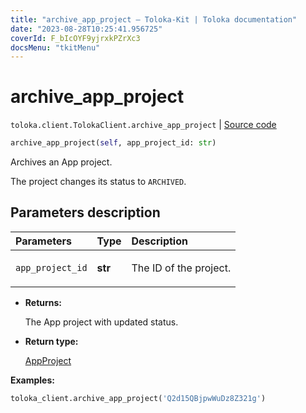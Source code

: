 ```yaml
---
title: "archive_app_project — Toloka-Kit | Toloka documentation"
date: "2023-08-28T10:25:41.956725"
coverId: F_bIcOYF9yjrxkPZrXc3
docsMenu: "tkitMenu"
---
```


# archive_app_project

`toloka.client.TolokaClient.archive_app_project` | [Source code](https://github.com/Toloka/toloka-kit/blob/v1.2.1/src/client/__init__.py#L3913)

```python
archive_app_project(self, app_project_id: str)
```

Archives an App project.

The project changes its status to `ARCHIVED`.

## Parameters description

| Parameters | Type | Description |
| :----------| :----| :-----------|
`app_project_id`|**str**|<p>The ID of the project.</p>

* **Returns:**

  The App project with updated status.

* **Return type:**

  [AppProject](/docs/toloka-kit/reference/toloka.client.app.AppProject)

**Examples:**

```python
toloka_client.archive_app_project('Q2d15QBjpwWuDz8Z321g')
```